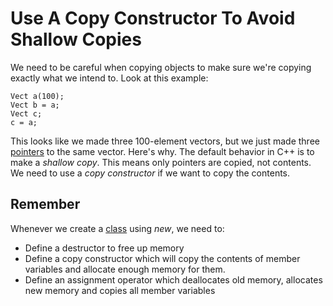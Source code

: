 <Tag tag="Programming"/>

# Use A Copy Constructor To Avoid Shallow Copies

<TimeStamp updated="February 27, 2022, 9:20  PM ET"/>

We need to be careful when copying objects to 
make sure we're copying exactly what we intend to.
Look at this example:

```
Vect a(100);
Vect b = a;
Vect c;
c = a;
```

This looks like we made three 100-element vectors,
but we just made three [pointers](/what-are-pointers)
to the same vector. Here's why. The default behavior in 
C++ is to make a _shallow copy_. This means only 
pointers are copied, not contents. We need to use a 
_copy constructor_ if we want to copy the contents.

## Remember
Whenever we create a [class](/what-is-a-class) using 
_new_, we need to:
- Define a destructor to free up memory
- Define a copy constructor which will copy
the contents of member variables and allocate 
enough memory for them.
- Define an assignment operator which deallocates
old memory, allocates new memory and copies all
member variables